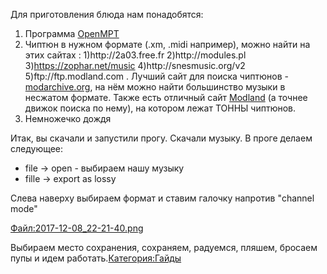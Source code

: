 Для приготовления блюда нам понадобятся:

# Программа [https://openmpt.org/ OpenMPT]
# Чиптюн в нужном формате (.xm, .midi например), можно найти на этих сайтах : 1)http://2a03.free.fr 2)http://modules.pl 3)[https://www.zophar.net/music https://zophar.net/music] 4)http://snesmusic.org/v2 5)ftp://ftp.modland.com . Лучший сайт для поиска чиптюнов - [http://www.modarchive.org modarchive.org], на нём можно найти большинство музыки в несжатом формате. Также есть отличный сайт [https://www.exotica.org.uk/wiki/Special:Modland Modland] (а точнее движок поиска по нему), на котором лежат ТОННЫ чиптюнов.
# Немножечко дождя

Итак, вы скачали и запустили прогу. Скачали музыку. В проге делаем следующее:
*file -> open - выбираем нашу музыку
*fille -> export as lossy

Слева наверху выбираем формат и ставим галочку напротив "channel mode"

[[Файл:2017-12-08_22-21-40.png]]

Выбираем место сохранения, сохраняем, радуемся, пляшем, бросаем пупы и идем работать.[[Категория:Гайды]]